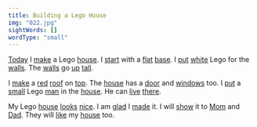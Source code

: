 ```yaml
---
title: Building a Lego House
img: "022.jpg"
sightWords: []
wordType: "small"
---
```


<u>Today</u> I <u>make</u> a Lego <u>house</u>. I <u>start</u> with a <u>flat</u> <u>base</u>. I <u>put</u> <u>white</u> Lego for the <u>walls</u>. The <u>walls</u> go <u>up</u> <u>tall</u>.

I <u>make</u> a <u>red</u> <u>roof</u> on <u>top</u>. The <u>house</u> has a <u>door</u> and <u>windows</u> too. I <u>put</u> a <u>small</u> Lego <u>man</u> in the <u>house</u>. He can <u>live</u> <u>there</u>.

My Lego <u>house</u> <u>looks</u> <u>nice</u>. I am <u>glad</u> I <u>made</u> it. I will <u>show</u> it to <u>Mom</u> and <u>Dad</u>. They will <u>like</u> my <u>house</u> too.